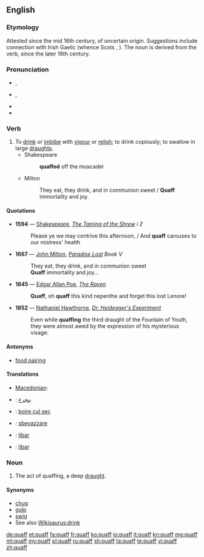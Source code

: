 {{was wotd|2006|April|11}}
==English==

===Etymology===
Attested since the mid 16th century, of uncertain origin. Suggestions include connection with Irish Gaelic {{term|cauch||cup|lang=ga}} (whence Scots {{term|quaich|lang=sco}}, {{term|queff|lang=sco}}). The noun is derived from the verb, since the later 16th century.

===Pronunciation===
* {{a|UK}} {{IPA|/kwɒf/}}, {{X-SAMPA|/kwQf/}}
* {{a|US}} {{IPA|/kwɑf/|/kwɔf/}}, {{X-SAMPA|/kwAf/|/kwOf/}}
* {{audio|en-us-quaff.ogg|Audio (US cot-caught merged)}}
* {{rhymes|ɒf}}

===Verb===
{{en-verb}}

# To [[drink]] or [[imbibe]] with [[vigour]] or [[relish]]; to drink copiously; to swallow in large [[draught]]s.
#* Shakespeare
#*: '''quaffed''' off the muscadel
#* Milton
#*: They eat, they drink, and in communion sweet / '''Quaff''' immortality and joy.

====Quotations====
{{timeline|
1500s=1594|
1600s=1667|
1800s=1845 1852}}
* '''1594''' — [[Shakespeare]], ''[[s:The Taming of the Shrew|The Taming of the Shrew]] i 2''
*: Please ye we may contrive this afternoon, / And '''quaff''' carouses to our mistress' health
* '''1667''' — [[w:John Milton|John Milton]], ''[[s:Paradise Lost|Paradise Lost]] Book V''
*: They eat, they drink, and in communion sweet
*: '''Quaff''' immortality and joy...
* '''1845''' — [[w:Edgar Allan Poe|Edgar Allan Poe]], ''[[s:The Raven (Poe)|The Raven]]''
*: '''Quaff''', oh '''quaff''' this kind nepenthe and forget this lost Lenore!
* '''1852''' — [[w:Nathaniel Hawthorne|Nathaniel Hawthorne]], ''[[s:Dr. Heidegger's Experiment|Dr. Heidegger's Experiment]]''
*: Even while '''quaffing''' the third draught of the Fountain of Youth, they were almost awed by the expression of his mysterious visage.

====Antonyms====
* {{sense|wine terminology}} [[food pairing]]

====Translations====
{{trans-top|to drink or imbibe}}
* [[Macedonian]]: {{t-|mk|голта|tr=gólta}}
{{trans-mid}}
{{trans-bottom}}

{{trans-top|to sip a wine for itself}}
{{trans-mid}}
{{trans-bottom}}
{{checktrans-top}}
* {{ttbc|ar}}: [[يتجرع]]
* {{ttbc|fr}}: [[boire cul sec]]
{{trans-mid}}
* {{ttbc|it}}: [[sbevazzare]]
* {{ttbc|pt}}: [[libar]]
* {{ttbc|es}}: [[libar]]
{{trans-bottom}}

===Noun===
{{en-noun}}

# The act of quaffing, a deep [[draught]].

====Synonyms====
* [[chug]]
* [[gulp]]
* [[swig]]
* See also [[Wikisaurus:drink]]

[[de:quaff]]
[[et:quaff]]
[[fa:quaff]]
[[fr:quaff]]
[[ko:quaff]]
[[io:quaff]]
[[it:quaff]]
[[kn:quaff]]
[[mg:quaff]]
[[ml:quaff]]
[[my:quaff]]
[[pl:quaff]]
[[ru:quaff]]
[[sh:quaff]]
[[ta:quaff]]
[[te:quaff]]
[[vi:quaff]]
[[zh:quaff]]
